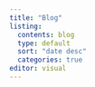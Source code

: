 ```yaml
---
title: "Blog"
listing:
  contents: blog
  type: default
  sort: "date desc"
  categories: true
editor: visual
---
```

